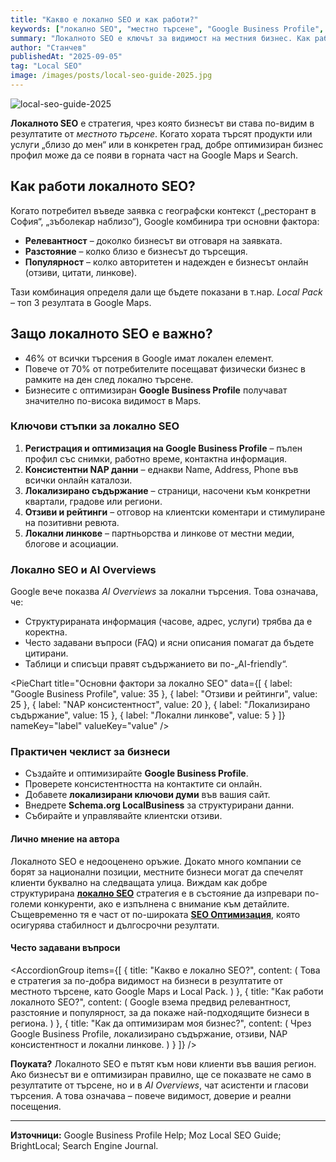 ```yaml
---
title: "Какво е локално SEO и как работи?"
keywords: ["локално SEO", "местно търсене", "Google Business Profile", "Google Maps", "SEO Оптимизация", "местен бизнес", "онлайн видимост", "локален маркетинг", "ranking фактори", "търсачки"]
summary: "Локалното SEO е ключът за видимост на местния бизнес. Как работи, защо е важно и какви стъпки да предприемете, за да изпреварите конкуренцията в локалните резултати?"
author: "Станчев"
publishedAt: "2025-09-05"
tag: "Local SEO"
image: /images/posts/local-seo-guide-2025.jpg
---
```


![local-seo-guide-2025](/images/posts/local-seo-guide-2025.jpg)

<strong>Локалното SEO</strong> е стратегия, чрез която бизнесът ви става по-видим в резултатите от <em>местното търсене</em>. Когато хората търсят продукти или услуги „близо до мен“ или в конкретен град, добре оптимизиран бизнес профил може да се появи в горната част на Google Maps и Search.

<Feedback
  title="Важно"
  description="За малки и средни бизнеси локалното SEO често е по-резултатно от националната SEO стратегия. Това е директен път към клиенти във вашия регион."
/>

<h2 id="kak-raboti">Как работи локалното SEO?</h2>

Когато потребител въведе заявка с географски контекст („ресторант в София“, „зъболекар наблизо“), Google комбинира три основни фактора:
- <strong>Релевантност</strong> – доколко бизнесът ви отговаря на заявката.  
- <strong>Разстояние</strong> – колко близо е бизнесът до търсещия.  
- <strong>Популярност</strong> – колко авторитетен и надежден е бизнесът онлайн (отзиви, цитати, линкове).  

Тази комбинация определя дали ще бъдете показани в т.нар. <em>Local Pack</em> – топ 3 резултата в Google Maps.

<h2 id="zashto-vajno">Защо локалното SEO е важно?</h2>

- 46% от всички търсения в Google имат локален елемент.  
- Повече от 70% от потребителите посещават физически бизнес в рамките на ден след локално търсене.  
- Бизнесите с оптимизиран <strong>Google Business Profile</strong> получават значително по-висока видимост в Maps.  

<h3 id="stupki">Ключови стъпки за локално SEO</h3>

1. **Регистрация и оптимизация на Google Business Profile** – пълен профил със снимки, работно време, контактна информация.  
2. **Консистентни NAP данни** – еднакви Name, Address, Phone във всички онлайн каталози.  
3. **Локализирано съдържание** – страници, насочени към конкретни квартали, градове или региони.  
4. **Отзиви и рейтинги** – отговор на клиентски коментари и стимулиране на позитивни ревюта.  
5. **Локални линкове** – партньорства и линкове от местни медии, блогове и асоциации.  

<h3 id="ai-overviews">Локално SEO и AI Overviews</h3>

Google вече показва <em>AI Overviews</em> за локални търсения. Това означава, че:
- Структурираната информация (часове, адрес, услуги) трябва да е коректна.  
- Често задавани въпроси (FAQ) и ясни описания помагат да бъдете цитирани.  
- Таблици и списъци правят съдържанието ви по-„AI-friendly“.  

<PieChart
  title="Основни фактори за локално SEO"
  data={[
    { label: "Google Business Profile", value: 35 },
    { label: "Отзиви и рейтинги", value: 25 },
    { label: "NAP консистентност", value: 20 },
    { label: "Локализирано съдържание", value: 15 },
    { label: "Локални линкове", value: 5 }
  ]}
  nameKey="label"
  valueKey="value"
/>

<h3 id="checklist">Практичен чеклист за бизнеси</h3>

- Създайте и оптимизирайте <strong>Google Business Profile</strong>.  
- Проверете консистентността на контактите си онлайн.  
- Добавете <strong>локализирани ключови думи</strong> във вашия сайт.  
- Внедрете <strong>Schema.org LocalBusiness</strong> за структурирани данни.  
- Събирайте и управлявайте клиентски отзиви.  

<h4 id="lichno-mnenie">Лично мнение на автора</h4>

Локалното SEO е недооценено оръжие. Докато много компании се борят за национални позиции, местните бизнеси могат да спечелят клиенти буквално на следващата улица. Виждам как добре структурирана <a href="https://stanchev.bg/seo-uslugi/lokalno-seo"><strong>локално SEO</strong></a> стратегия е в състояние да изпревари по-големи конкуренти, ако е изпълнена с внимание към детайлите. Същевременно тя е част от по-широката <a href="https://stanchev.bg/seo-uslugi/seo-optimizatsiya"><strong>SEO Оптимизация</strong></a>, която осигурява стабилност и дългосрочни резултати.

<h4 id="faq">Често задавани въпроси</h4>

<AccordionGroup
  items={[
    {
      title: "Какво е локално SEO?",
      content: (
        <Text onBackground="neutral-weak">
          Това е стратегия за по-добра видимост на бизнеси в резултатите от местното търсене, като Google Maps и Local Pack.
        </Text>
      )
    },
    {
      title: "Как работи локалното SEO?",
      content: (
        <Text onBackground="neutral-weak">
          Google взема предвид релевантност, разстояние и популярност, за да покаже най-подходящите бизнеси в региона.
        </Text>
      )
    },
    {
      title: "Как да оптимизирам моя бизнес?",
      content: (
        <Text onBackground="neutral-weak">
          Чрез Google Business Profile, локализирано съдържание, отзиви, NAP консистентност и локални линкове.
        </Text>
      )
    }
  ]}
/>

<p><strong>Поуката?</strong> Локалното SEO е пътят към нови клиенти във вашия регион. Ако бизнесът ви е оптимизиран правилно, ще се показвате не само в резултатите от търсене, но и в <em>AI Overviews</em>, чат асистенти и гласови търсения. А това означава – повече видимост, доверие и реални посещения.</p>

<hr />

<strong>Източници:</strong> Google Business Profile Help; Moz Local SEO Guide; BrightLocal; Search Engine Journal.

